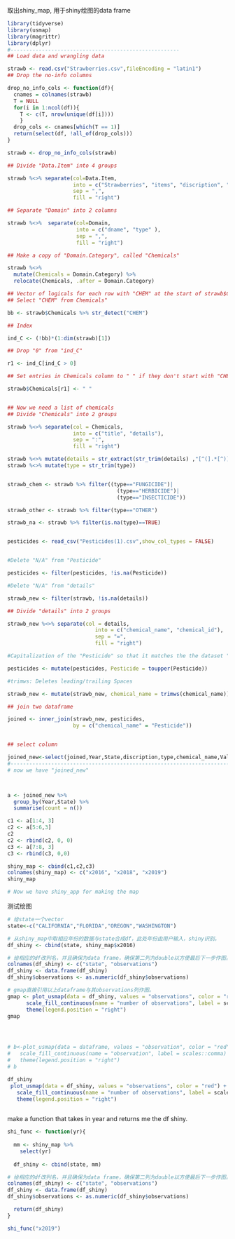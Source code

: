 


取出shiny_map, 用于shiny绘图的data frame
```r
library(tidyverse)
library(usmap)
library(magrittr)
library(dplyr)
#------------------------------------------------------
## Load data and wrangling data

strawb <- read.csv("Strawberries.csv",fileEncoding = "latin1")
## Drop the no-info columns

drop_no_info_cols <- function(df){
  cnames = colnames(strawb)
  T = NULL
  for(i in 1:ncol(df)){
    T <- c(T, nrow(unique(df[i])))
    }
  drop_cols <- cnames[which(T == 1)]
  return(select(df, !all_of(drop_cols)))
}

strawb <- drop_no_info_cols(strawb)

## Divide "Data.Item" into 4 groups

strawb %<>% separate(col=Data.Item,
                     into = c("Strawberries", "items", "discription", "units"),
                     sep = ",",
                     fill = "right")

## Separate "Domain" into 2 columns

strawb %<>%  separate(col=Domain,
                      into = c("dname", "type" ), 
                      sep = ",", 
                      fill = "right")

## Make a copy of "Domain.Category", called "Chemicals"

strawb %<>% 
  mutate(Chemicals = Domain.Category) %>% 
  relocate(Chemicals, .after = Domain.Category) 

## Vector of logicals for each row with "CHEM" at the start of strawb$Chemicals
## Select "CHEM" from Chemicals"

bb <- strawb$Chemicals %>% str_detect("CHEM")

## Index 

ind_C <- (!bb)*(1:dim(strawb)[1])

## Drop "0" from "ind_C"

r1 <- ind_C[ind_C > 0]

## Set entries in Chemicals column to " " if they don't start with "CHEM"

strawb$Chemicals[r1] <- " "


## Now we need a list of chemicals
## Divide "Chemicals" into 2 groups

strawb %<>% separate(col = Chemicals,
                     into = c("title", "details"),
                     sep = ":",
                     fill = "right")

strawb %<>% mutate(details = str_extract(str_trim(details) ,"[^(].*[^)]") )
strawb %<>% mutate(type = str_trim(type))


strawb_chem <- strawb %>% filter((type=="FUNGICIDE")|
                                   (type=="HERBICIDE")|
                                   (type=="INSECTICIDE"))

strawb_other <- strawb %>% filter(type=="OTHER")

strawb_na <- strawb %>% filter(is.na(type)==TRUE)


pesticides <- read_csv("Pesticides(1).csv",show_col_types = FALSE)


#Delete "N/A" from "Pesticide"

pesticides <- filter(pesticides, !is.na(Pesticide))

#Delete "N/A" from "details"

strawb_new <- filter(strawb, !is.na(details))

## Divide "details" into 2 groups

strawb_new %<>% separate(col = details, 
                            into = c("chemical_name", "chemical_id"), 
                            sep = "=", 
                            fill = "right")

#Capitalization of the "Pesticide" so that it matches the the dataset "strawb"

pesticides <- mutate(pesticides, Pesticide = toupper(Pesticide))

#trimws: Deletes leading/trailing Spaces

strawb_new <- mutate(strawb_new, chemical_name = trimws(chemical_name))

## join two dataframe

joined <- inner_join(strawb_new, pesticides, 
                     by = c("chemical_name" = "Pesticide"))


## select column

joined_new<-select(joined,Year,State,discription,type,chemical_name,Value, Carcinogen,"Hormone Disruptor",Neurotoxins,"Developmental or Reproductive Toxins","Bee Toxins")
#------------------------------------------------------------------------------
# now we have "joined_new"



a <- joined_new %>%
  group_by(Year,State) %>%
  summarise(count = n())

c1 <- a[1:4, 3]
c2 <- a[5:6,3]
c2
c2 <- rbind(c2, 0, 0)
c3 <- a[7:8, 3]
c3 <- rbind(c3, 0,0)

shiny_map <- cbind(c1,c2,c3)
colnames(shiny_map) <- c("x2016", "x2018", "x2019")
shiny_map

# Now we have shiny_app for making the map
```


测试绘图
```r
# 给state一个vector
state<-c("CALIFORNIA","FLORIDA","OREGON","WASHINGTON")

# 从shiny_map中取相应年份的数据与state合成df，此处年份由用户输入，shiny识别。
df_shiny <- cbind(state, shiny_map$x2016)

# 给相应的df改列名，并且确保为data frame，确保第二列为double以方便最后下一步作图。
colnames(df_shiny) <- c("state", "observations")
df_shiny <- data.frame(df_shiny)
df_shiny$observations <- as.numeric(df_shiny$observations)

# gmap直接引用以上dataframe与其observations列作图。
gmap <- plot_usmap(data = df_shiny, values = "observations", color = "red") + 
      scale_fill_continuous(name = "number of observations", label = scales::comma) + 
      theme(legend.position = "right")
gmap




# b<-plot_usmap(data = dataframe, values = "observation", color = "red") + 
#   scale_fill_continuous(name = "observation", label = scales::comma) + 
#   theme(legend.position = "right")
# b


```




```r
df_shiny
 plot_usmap(data = df_shiny, values = "observations", color = "red") +
   scale_fill_continuous(name = "number of observations", label = scales::comma) +
   theme(legend.position = "right")
 

```
make a function that takes in year and returns me the df shiny.
```r


shi_func <- function(yr){
  
  mm <- shiny_map %>% 
    select(yr)
  
  df_shiny <- cbind(state, mm)

# 给相应的df改列名，并且确保为data frame，确保第二列为double以方便最后下一步作图。
colnames(df_shiny) <- c("state", "observations")
df_shiny <- data.frame(df_shiny)
df_shiny$observations <- as.numeric(df_shiny$observations)

  return(df_shiny)
}

shi_func("x2019")


```


